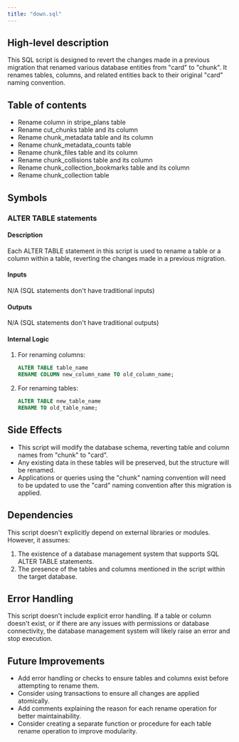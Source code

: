 ```yaml
---
title: "down.sql"
---
```


## High-level description
This SQL script is designed to revert the changes made in a previous migration that renamed various database entities from "card" to "chunk". It renames tables, columns, and related entities back to their original "card" naming convention.

## Table of contents
- Rename column in stripe_plans table
- Rename cut_chunks table and its column
- Rename chunk_metadata table and its column
- Rename chunk_metadata_counts table
- Rename chunk_files table and its column
- Rename chunk_collisions table and its column
- Rename chunk_collection_bookmarks table and its column
- Rename chunk_collection table

## Symbols

### ALTER TABLE statements
#### Description
Each ALTER TABLE statement in this script is used to rename a table or a column within a table, reverting the changes made in a previous migration.

#### Inputs
N/A (SQL statements don't have traditional inputs)

#### Outputs
N/A (SQL statements don't have traditional outputs)

#### Internal Logic
1. For renaming columns:
   ```sql
   ALTER TABLE table_name
   RENAME COLUMN new_column_name TO old_column_name;
   ```
2. For renaming tables:
   ```sql
   ALTER TABLE new_table_name
   RENAME TO old_table_name;
   ```

## Side Effects
- This script will modify the database schema, reverting table and column names from "chunk" to "card".
- Any existing data in these tables will be preserved, but the structure will be renamed.
- Applications or queries using the "chunk" naming convention will need to be updated to use the "card" naming convention after this migration is applied.

## Dependencies
This script doesn't explicitly depend on external libraries or modules. However, it assumes:
1. The existence of a database management system that supports SQL ALTER TABLE statements.
2. The presence of the tables and columns mentioned in the script within the target database.

## Error Handling
This script doesn't include explicit error handling. If a table or column doesn't exist, or if there are any issues with permissions or database connectivity, the database management system will likely raise an error and stop execution.

## Future Improvements
- Add error handling or checks to ensure tables and columns exist before attempting to rename them.
- Consider using transactions to ensure all changes are applied atomically.
- Add comments explaining the reason for each rename operation for better maintainability.
- Consider creating a separate function or procedure for each table rename operation to improve modularity.